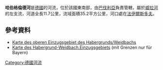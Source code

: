 {{Coord|50.408867|N|10.804963|E|display=title}}

'''哈伯格倫德河'''是[[德國|德國]]的河流，位於該國東南部，由[[巴伐利亞|巴伐利亞]]負責管轄，屬於[[威拉河|威拉河]]的左支流，河道全長11.7公里，流域面積35.2平方公里，河口處在[[法伊爾斯多夫|法伊爾斯多夫]]。

==參考資料==
* [https://geoportal.bayern.de/bayernatlas/?bgLayer=tk&X=5583133.74&Y=4419286.79&zoom=9&lang=de&topic=umwe&layers=bf9ff4ed-62c7-4935-9318-d5251108acc3-layer-gemeinden_verwaltungsgemeinschaften_gemeindefreie_gebiete_flaeche,bf9ff4ed-62c7-4935-9318-d5251108acc3-layer-landkreise_kreisfreie_staedte_flaeche,2dce0ec9-927f-450c-9d2c-5a92da91ab62&layers_visibility=false,false,false&catalogNodes=110 Karte des oberen Einzugsgebiet des Habergrunds/Weidbachs]{{Wayback|url=https://geoportal.bayern.de/bayernatlas/?bgLayer=tk&X=5583133.74&Y=4419286.79&zoom=9&lang=de&topic=umwe&layers=bf9ff4ed-62c7-4935-9318-d5251108acc3-layer-gemeinden_verwaltungsgemeinschaften_gemeindefreie_gebiete_flaeche,bf9ff4ed-62c7-4935-9318-d5251108acc3-layer-landkreise_kreisfreie_staedte_flaeche,2dce0ec9-927f-450c-9d2c-5a92da91ab62&layers_visibility=false,false,false&catalogNodes=110 |date=20180625021555 }}
* [http://www.umweltatlas.bayern.de/mapapps/resources/apps/lfu_fgn_ftz/index.html?lang=de&stateId=39768308-631c-43d3-b683-08631c93d363 Karte des Habergrund-Weidbach.Einzugsgebiets]{{Wayback|url=http://www.umweltatlas.bayern.de/mapapps/resources/apps/lfu_fgn_ftz/index.html?lang=de&stateId=39768308-631c-43d3-b683-08631c93d363 |date=20180625021632 }} (mit Grenzen nur für Bayern)

{{Germany-geo-stub}}
[[Category:德國河流|Category:德國河流]]